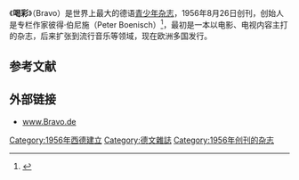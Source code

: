 {{Infobox magazine
|title=Bravo
| image_file = 
|             editor = Nadine Nordmann
|       editor_title = 主编
|      founder = Peter Boenisch
|          frequency = 月刊
|           category = 青少年杂志
|            company = [[鲍尔媒体|Heinrich Bauer Zeitschriften Verlag KG]]
|          publisher = Pabel Moewig
|          founded = {{start date and age|df=y|1956|8|26}}
|            country = 德国、葡萄牙、斯洛文尼亚、罗马尼亚、匈牙利、保加利亚和俄罗斯
|           language = 
|           based = [[慕尼黑|慕尼黑]]
|            website = [http://www.bravo.de/ Bravo.de]
|               issn =
}}
《'''喝彩'''》（Bravo）是世界上最大的德语[[青少年杂志|青少年杂志]]，1956年8月26日创刊，创始人是专栏作家彼得·伯尼施（Peter Boenisch）<ref>{{cite journal|first=Laura M. | last=Carpenter|title=The First Time/Das Erstes Mal: Approaches to Virginity Loss in U.S. and German Teen Magazines|journal=Youth & Society|date=September 2001|volume=33|issue=1| doi=10.1177/0044118X01033001002}}</ref>，最初是一本以电影、电视内容主打的杂志，后来扩张到流行音乐等领域，现在欧洲多国发行。

==参考文献==
{{Reflist}}

== 外部链接==
* [http://www.bravo.de www.Bravo.de]{{Wayback|url=http://www.bravo.de/ |date=20160412003833 }}{{de}}

{{Authority control}}

[[Category:1956年西德建立|Category:1956年西德建立]]
[[Category:德文雜誌|Category:德文雜誌]]
[[Category:1956年创刊的杂志|Category:1956年创刊的杂志]]